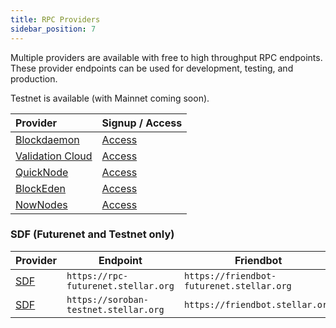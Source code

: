 ```yaml
---
title: RPC Providers
sidebar_position: 7
---
```


Multiple providers are available with free to high throughput RPC endpoints. These provider endpoints can be used for development, testing, and production.

Testnet is available (with Mainnet coming soon).

| Provider                                              | Signup / Access                                     |
| :---------------------------------------------------- | --------------------------------------------------- |
| [Blockdaemon](https://www.blockdaemon.com)            | [Access](https://www.blockdaemon.com/apply/soroban) |
| [Validation Cloud](https://validationcloud.io/)       | [Access](https://app.validationcloud.io/)           |
| [QuickNode](https://www.quicknode.com/chains/stellar) | [Access](https://www.quicknode.com/chains/stellar)  |
| [BlockEden](https://blockeden.xyz/stellar-soroban)    | [Access](https://blockeden.xyz/stellar-soroban)     |
| [NowNodes](https://nownodes.io/nodes/stellar-xlm)     | [Access](https://nownodes.io/nodes/stellar-xlm)     |

### SDF (Futurenet and Testnet only)

| Provider                      | Endpoint                              | Friendbot                                 | Network     |
| :---------------------------- | ------------------------------------- | ----------------------------------------- | ----------- |
| [SDF](http://www.stellar.org) | `https://rpc-futurenet.stellar.org`   | `https://friendbot-futurenet.stellar.org` | `Futurenet` |
| [SDF](http://www.stellar.org) | `https://soroban-testnet.stellar.org` | `https://friendbot.stellar.org`           | `Testnet`   |
